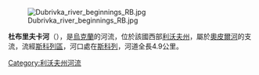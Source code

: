 [[Image:Dubrivka_river_beginnings_RB.jpg|right]]

'''杜布里夫卡河'''（{{lang-uk|Дубрівка}}），是[[烏克蘭|烏克蘭]]的河流，位於該國西部[[利沃夫州|利沃夫州]]，屬於[[奧皮爾河|奧皮爾河]]的支流，流經[[斯科列區|斯科列區]]，河口處在[[斯科列|斯科列]]，河道全長4.9公里。

{{DEFAULTSORT:Дубрівка (річка)}}
[[Category:利沃夫州河流|Category:利沃夫州河流]]


{{Ukraine-river-stub}}